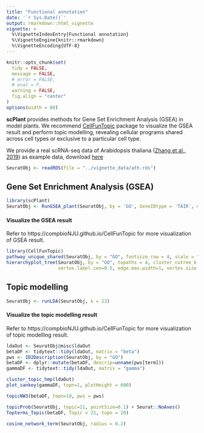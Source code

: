 ```yaml
---
title: "Functional annotation"
date: '`r Sys.Date()`'
output: rmarkdown::html_vignette
vignette: >
  %\VignetteIndexEntry{Functional annotation}
  %\VignetteEngine{knitr::rmarkdown}
  %\VignetteEncoding{UTF-8}
---
```


```r
knitr::opts_chunk$set(
  tidy = FALSE,
  message = FALSE,
  # error = FALSE,
  # eval = F,
  warning = FALSE,
  fig.align = "center"
)
options(width = 80)
```


**scPlant** provides methods for Gene Set Enrichment Analysis (GSEA) in model plants. We recommend [CellFunTopic](https://github.com/compbioNJU/CellFunTopic) package to visualize the GSEA result and perform topic modelling, revealing cellular programs shared across cell types or exclusive to a particular cell type.

We provide a real scRNA-seq data of Arabidopsis thaliana ([Zhang et al., 2019](https://www.sciencedirect.com/science/article/pii/S1674205219301339)) as example data, download [here](https://figshare.com/articles/dataset/Auxiliary_data_and_codes_for_scPlant/23498402)


```r
SeuratObj <- readRDS(file = "../vignette_data/ath.rds")
```


## Gene Set Enrichment Analysis (GSEA)

```r
library(scPlant)
SeuratObj <- RunGSEA_plant(SeuratObj, by = 'GO', GeneIDtype = 'TAIR', minpct = 0.25)
```

#### Visualize the GSEA result

Refer to https://compbioNJU.github.io/CellFunTopic for more visualization of GSEA result.

```r
library(CellFunTopic)
pathway_unique_shared(SeuratObj, by = "GO", fontsize_row = 4, scale = "row")
hierarchyplot_tree(SeuratObj, by = "GO", topaths = 4, cluster_cutree_k = 14, pathway_cutree_k = 14,
                   vertex.label.cex=0.5, edge.max.width=1, vertex.size.cex=0.7)
```


## Topic modelling

```r
SeuratObj <- runLDA(SeuratObj, k = 23)
```

#### Visualize the topic modelling result

Refer to https://compbioNJU.github.io/CellFunTopic for more visualization of topic modelling result.

```r
ldaOut <- SeuratObj@misc$ldaOut
betaDF <- tidytext::tidy(ldaOut, matrix = "beta")
pws <- ID2Description(SeuratObj, by = "GO")
betaDF <- dplyr::mutate(betaDF, descrip=unname(pws[term]))
gammaDF <- tidytext::tidy(ldaOut, matrix = "gamma")
```

```r
cluster_topic_hmp(ldaOut)
plot_sankey(gammaDF, topn=1, plotHeight = 600)
```

```r
topicNW3(betaDF, topn=10, pws = pws)
```

```r
topicProb(SeuratObj, topic=21, pointSize=0.1) + Seurat::NoAxes()
Topterms_Topic(betaDF, Topic = 21, topn = 20)
```

```r
cosine_network_term(SeuratObj, radius = 0.2)
```



